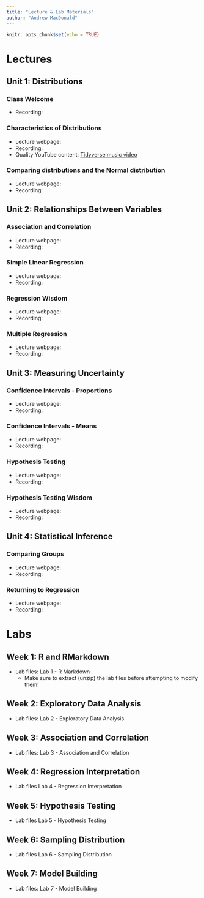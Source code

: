 ```yaml
---
title: "Lecture & Lab Materials"
author: "Andrew MacDonald"
---
```


```r
knitr::opts_chunk$set(echo = TRUE)
```

# Lectures

## Unit 1: Distributions

### Class Welcome

* Recording: 

### Characteristics of Distributions

* Lecture webpage: 
* Recording: 
* Quality YouTube content: [Tidyverse music video](https://www.youtube.com/watch?v=p8Py9C8iq2s&ab_channel=TheRaf)

### Comparing distributions and the Normal distribution

* Lecture webpage: 
* Recording: 

## Unit 2: Relationships Between Variables

### Association and Correlation

* Lecture webpage: 
* Recording: 

### Simple Linear Regression

* Lecture webpage: 
* Recording:

### Regression Wisdom

* Lecture webpage:
* Recording:

### Multiple Regression

* Lecture webpage: 
* Recording: 

## Unit 3: Measuring Uncertainty

### Confidence Intervals - Proportions

* Lecture webpage: 
* Recording: 

### Confidence Intervals - Means

* Lecture webpage: 
* Recording: 

### Hypothesis Testing

* Lecture webpage: 
* Recording: 

### Hypothesis Testing Wisdom

* Lecture webpage: 
* Recording: 

## Unit 4: Statistical Inference

### Comparing Groups

* Lecture webpage: 
* Recording: 

### Returning to Regression

* Lecture webpage: 
* Recording: 

# Labs

## Week 1: R and RMarkdown

* Lab files: Lab 1 - R Markdown
  + Make sure to extract (unzip) the lab files before attempting to modify them!

## Week 2: Exploratory Data Analysis

* Lab files: Lab 2 - Exploratory Data Analysis

## Week 3: Association and Correlation

* Lab files: Lab 3 - Association and Correlation

## Week 4: Regression Interpretation

* Lab files Lab 4 - Regression Interpretation

## Week 5: Hypothesis Testing

* Lab files Lab 5 - Hypothesis Testing

## Week 6: Sampling Distribution

* Lab files Lab 6 - Sampling Distribution

## Week 7: Model Building

* Lab files: Lab 7 - Model Building